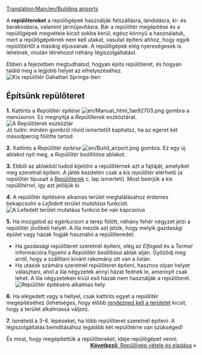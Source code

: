 [[Translation:Main/en/Building airports]]{{hu/Oktatás}}

A '''repülőtereket''' a repülőgépek használják felszállásra, landolásra, ki- és berakodásra, valamint járműjavításra. Bár a repülőtér megépítése és a repülőgépek megvétele kicsit sokba kerül, egész könnyű a használatuk, mert a repülőgépeknek nem kell utakat, vasutat építeni ahhoz, hogy egyik repülőtértől a másikig eljussanak. A repülőgépek elég nyereségesek is lehetnek, miután létrehozol néhány légiszolgáltatást.

Ebben a fejezetben megtudhatod, hogyan építs repülőteret, és hogyan találd meg a legjobb helyet az elhelyezéséhez.
[[File:en/Build-airport-1.png|frame|none|Kis repülőtér Gahattan Springs-ben]]

==Építsünk repülőteret==

'''1.''' Kattints a ''Repülőtér építése'' [[File:en/Manual html 1ae92703.png]] gombra a menüsoron. Ez megnyitja a ''Repülőterek'' eszköztárat.<br/>[[File:hu/Airport construction.png|frame|none|A ''Repülőterek'' eszköztár]]<br/>Jó tudni: minden gombról rövid ismertetőt kaphatsz, ha az egeret két másodpercig fölötte tartod.

'''2.''' Kattints a ''Repülőtér építése'' [[File:en/Build airport.png]] gombra. Ez egy új ablakot nyit meg, a ''Repülőtér beállítása'' ablakot.

'''3.''' Ebből az ablakból tudod kijelölni a repülőtérnek azt a fajtáját, amelyiket meg szeretnél építeni. A játék kezdetén csak a ''kis repülőtér'' elérhető (a repülőtér típusait a [[Main/hu/Repülőterek|Repülőterek]] c. lap ismerteti). Most beérjük a ''kis repülőtérrel'', így azt jelöljük ki.

'''4.''' A repülőtér építésére alkamas terület megtalálásához érdemes bekapcsolni a ''Lefedett terület mutatása'' funkciót.<br/>[[File:en/Coverage-area-highlight.png|frame|none|A ''Lefedett terület mutatása'' funkció be van kapcsolva]]

'''5.''' Ha mozgatod az egérkurzort a terep fölött, néhány fehér négyzet jelzi a repülőtér jövőbeli helyét. A lila mezők azt jelzik, hogy melyik gazdasági épület vagy házak fogják használni a repülőteredet:
* Ha gazdasági repülőteret szeretnél építeni, elég az ''Elfogad'' és a ''Termel'' információra figyelni a ''Repülőtér beállítása'' ablak alján. Győződj meg arról, hogy a szállítani kívánt rakomány ott van a listán.
* Ha utasok számára szeretnél repülőteret építeni, hasznos olyan helyet választani, ahol a lila négyzetek annyi házat fednek le, amennyit csak lehet. A lila négyzeteken kívül eső házak nem használják a repülőteret.<br/>[[File:en/Build-airport-3.png|frame|none|Repülőtér építésére alkalmas hely]]

'''6.''' Ha elégedett vagy a hellyel, csak kattints egyet a repülőtér megépítéséhez (lehetséges, hogy előbb [[Main/hu/Tájrendezés|rendezned kell a területet]] kicsit, hogy a terület alkalmassá váljon).

'''7.''' Ismételd a 3-6. lépéseket, ha több repülőteret szeretnél építeni. A légiszolgáltatás beindításához legalább két repülőtérre van szükséged!


És most, hogy megépítettük a repülőtereket, ideje repülőgépet venni. 
<span style="float: right">[[Main/hu/Repülőgép vétele és eladása|'''Következő''': Repülőgép vétele és eladása]] &raquo;</span>